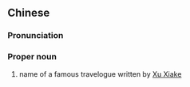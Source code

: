 {{also|徐霞客游记}}
==Chinese==
{{zh-forms|s=徐霞客游记|type=32}}

===Pronunciation===
{{zh-pron
|m=Xú Xiákè yóujì
|cat=pn
}}

===Proper noun===
{{zh-proper noun}}

# name of a famous travelogue written by [[w:Xu Xiake|Xu Xiake]]